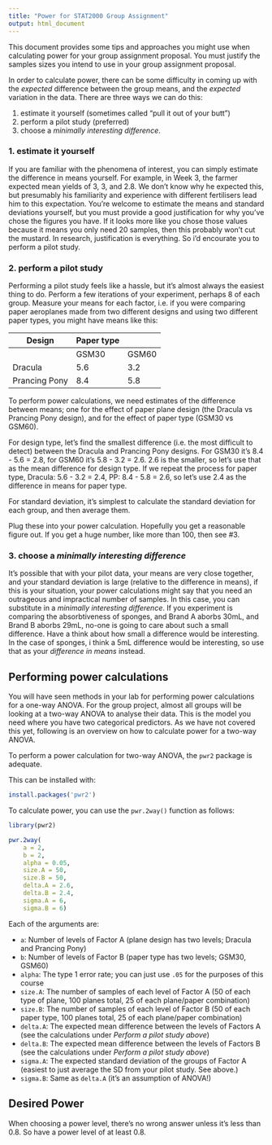 ```yaml
---
title: "Power for STAT2000 Group Assignment"
output: html_document
---
```


This document provides some tips and approaches you might use when calculating power for your group assignment proposal. You must justify the samples sizes you intend to use in your group assignment proposal.

In order to calculate power, there can be some difficulty in coming up with the *expected* difference between the group means, and the *expected* variation in the data. There are three ways we can do this:

 1. estimate it yourself (sometimes called "pull it out of your butt")
 2. perform a pilot study (preferred)
 3. choose a *minimally interesting difference*.

### 1. estimate it yourself

If you are familiar with the phenomena of interest, you can simply estimate the difference in means yourself. For example, in Week 3, the farmer expected mean yields of 3, 3, and 2.8. We don't know why he expected this, but presumably his familiarity and experience with different fertilisers lead him to this expectation. You're welcome to estimate the means and standard deviations yourself, but you must provide a good justification for why you've chose the figures you have. If it looks more like you chose those values because it means you only need 20 samples, then this probably won't cut the mustard. In research, justification is everything. So i'd encourate you to perform a pilot study.

### 2. perform a pilot study

Performing a pilot study feels like a hassle, but it's almost always the easiest thing to do. Perform a few iterations of your experiment, perhaps 8 of each group. Measure your means for each factor, i.e. if you were comparing paper aeroplanes made from two different designs and using two different paper types, you might have means like this:

 | Design        | Paper type
 |---------------|------------|-------|
 |               | GSM30      | GSM60 |
 | Dracula       |   5.6      |  3.2  |
 | Prancing Pony |   8.4      |  5.8  |

To perform power calculations, we need estimates of the difference between means; one for the effect of paper plane design (the Dracula vs Prancing Pony design), and for the effect of paper type (GSM30 vs GSM60).

For design type, let's find the smallest difference (i.e. the most difficult to detect) between the Dracula and Prancing Pony designs. For GSM30 it's 8.4 - 5.6 = 2.8, for GSM60 it's 5.8 - 3.2 = 2.6. 2.6 is the smaller, so let's use that as the mean difference for design type. If we repeat the process for paper type, Dracula: 5.6 - 3.2 = 2.4, PP: 8.4 - 5.8 = 2.6, so let's use 2.4 as the difference in means for paper type.

For standard deviation, it's simplest to calculate the standard deviation for each group, and then average them.

Plug these into your power calculation. Hopefully you get a reasonable figure out. If you get a huge number, like more than 100, then see #3.

### 3. choose a *minimally interesting difference*

It's possible that with your pilot data, your means are very close together, and your standard deviation is large (relative to the difference in means), if this is your situation, your power calculations might say that you need an outrageous and impractical number of samples. In this case, you can substitute in a *minimally interesting difference*. If you experiment is comparing the absorbtiveness of sponges, and Brand A aborbs 30mL, and Brand B aborbs 29mL, no-one is going to care about such a small difference. Have a think about how small a difference would be interesting. In the case of sponges, i think a 5mL difference would be interesting, so use that as your *difference in means* instead.

## Performing power calculations

You will have seen methods in your lab for performing power calculations for a one-way ANOVA. For the group project, almost all groups will be looking at a two-way ANOVA to analyse their data. This is the model you need where you have two categorical predictors. As we have not covered this yet, following is an overview on how to calculate power for a two-way ANOVA. 

To perform a power calculation for two-way ANOVA, the `pwr2` package is adequate.

This can be installed with:

```r
install.packages('pwr2')
```

To calculate power, you can use the `pwr.2way()` function as follows:

```r
library(pwr2)

pwr.2way(
    a = 2,
    b = 2,
    alpha = 0.05,
    size.A = 50,
    size.B = 50,
    delta.A = 2.6,
    delta.B = 2.4,
    sigma.A = 6,
    sigma.B = 6)
```

Each of the arguments are:

 - `a`: Number of levels of Factor A (plane design has two levels; Dracula and Prancing Pony)
 - `b`: Number of levels of Factor B (paper type has two levels; GSM30, GSM60)
 - `alpha`: The type 1 error rate; you can just use `.05` for the purposes of this course
 - `size.A`: The number of samples of each level of Factor A (50 of each type of plane, 100 planes total, 25 of each plane/paper combination)
 - `size.B`: The number of samples of each level of Factor B (50 of each paper type, 100 planes total, 25 of each plane/paper combination)
 - `delta.A`: The expected mean difference between the levels of Factors A (see the calculations under *Perform a pilot study above*)
 - `delta.B`: The expected mean difference between the levels of Factors B (see the calculations under *Perform a pilot study above*)
 - `sigma.A`: The expected standard deviation of the groups of Factor A (easiest to just average the SD from your pilot study. See above.)
 - `sigma.B`: Same as `delta.A` (it's an assumption of ANOVA!)

## Desired Power

When choosing a power level, there's no wrong answer unless it's less than 0.8. So have a power level of at least 0.8.
